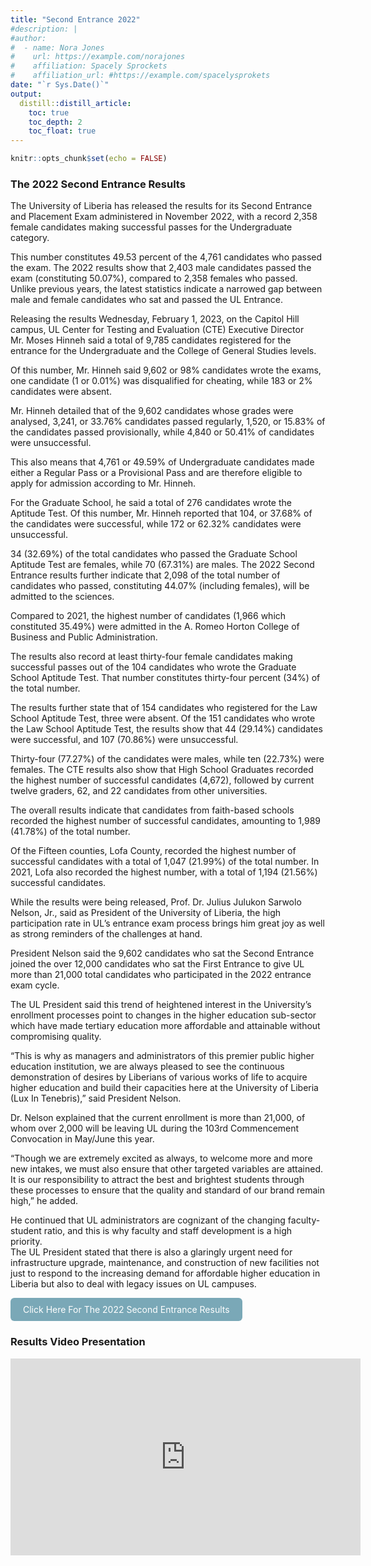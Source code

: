 ```yaml
---
title: "Second Entrance 2022"
#description: |
#author:
#  - name: Nora Jones 
#    url: https://example.com/norajones
#    affiliation: Spacely Sprockets
#    affiliation_url: #https://example.com/spacelysprokets
date: "`r Sys.Date()`"
output: 
  distill::distill_article:
    toc: true
    toc_depth: 2
    toc_float: true
---
```


```r
knitr::opts_chunk$set(echo = FALSE)
```

### The 2022 Second Entrance Results

The University of Liberia has released the results for its Second Entrance and Placement Exam administered in November 2022, with a record 2,358 female candidates making successful passes for the Undergraduate category.    

This number constitutes 49.53 percent of the 4,761 candidates who passed the exam.
The 2022 results show that 2,403 male candidates passed the exam (constituting 50.07%), compared to 2,358 females who passed.
Unlike previous years, the latest statistics indicate a narrowed gap between male and female candidates who sat and passed the UL Entrance.    

Releasing the results Wednesday, February 1, 2023, on the Capitol Hill campus, UL Center for Testing and Evaluation (CTE) Executive Director Mr. Moses Hinneh said a total of 9,785 candidates registered for the entrance for the Undergraduate and the College of General Studies levels.

Of this number, Mr. Hinneh said 9,602 or 98% candidates wrote the exams, one candidate (1 or 0.01%) was disqualified for cheating, while 183 or 2% candidates were absent.


Mr. Hinneh detailed that of the 9,602 candidates whose grades were analysed, 3,241, or 33.76% candidates passed regularly, 1,520, or 15.83% of the candidates passed provisionally, while 4,840 or 50.41% of candidates were unsuccessful.


This also means that 4,761 or 49.59% of Undergraduate candidates made either a Regular Pass or a Provisional Pass and are therefore eligible to apply for admission according to Mr. Hinneh.

For the Graduate School, he said a total of 276 candidates wrote the Aptitude Test. Of this number, Mr. Hinneh reported that 104, or 37.68% of the candidates were successful, while 172 or 62.32% candidates were unsuccessful.

34  (32.69%) of the total candidates who passed the Graduate School Aptitude Test are females, while 70 (67.31%) are males.
The 2022 Second Entrance results further indicate that 2,098 of the total number of candidates who passed, constituting 44.07% (including females), will be admitted to the sciences.


Compared to 2021, the highest number of candidates (1,966 which constituted 35.49%) were admitted in the A. Romeo Horton College of Business and Public Administration.

The results also record at least thirty-four female candidates making successful passes out of the 104 candidates who wrote the Graduate School Aptitude Test. 
That number constitutes thirty-four percent (34%) of the total number.    


The results further state that of 154 candidates who registered for the Law School Aptitude Test, three were absent.
Of the 151 candidates who wrote the Law School Aptitude Test, the results show that 44 (29.14%) candidates were successful, and 107 (70.86%) were unsuccessful.    

 Thirty-four (77.27%) of the candidates were males, while ten (22.73%) were females. The CTE results also show that High School Graduates recorded the highest number of successful candidates (4,672), followed by current twelve graders, 62, and 22 candidates from other universities.    
 
The overall results indicate that candidates from faith-based schools recorded the highest number of successful candidates, amounting to 1,989 (41.78%) of the total number.    


Of the Fifteen counties, Lofa County, recorded the highest number of successful candidates with a total of 1,047 (21.99%) of the total number. In 2021, Lofa also recorded the highest number, with a total of 1,194 (21.56%) successful candidates.    

While the results were being released, Prof. Dr. Julius Julukon Sarwolo Nelson, Jr., said as President of the University of Liberia, the high participation rate in UL’s entrance exam process brings him great joy as well as strong reminders of the challenges at hand.    

President Nelson said the 9,602 candidates who sat the Second Entrance joined the over 12,000 candidates who sat the First Entrance to give UL more than 21,000 total candidates who participated in the 2022 entrance exam cycle.    

The UL President said this trend of heightened interest in the University’s enrollment processes point to changes in the higher education sub-sector which have made tertiary education more affordable and attainable without compromising quality.    

“This is why as managers and administrators of this premier public higher education institution, we are always pleased to see the continuous demonstration of desires by Liberians of various works of life to acquire higher education and build their capacities here at the University of Liberia (Lux In Tenebris),” said President Nelson.    

Dr. Nelson explained that the current enrollment is more than 21,000, of whom over 2,000 will be leaving UL during the 103rd Commencement Convocation in May/June this year.    

“Though we are extremely excited as always, to welcome more and more new intakes, we must also ensure that other targeted variables are attained. It is our responsibility to attract the best and brightest students through these processes to ensure that the quality and standard of our brand remain high,” he added.    

He continued that UL administrators are cognizant of the changing faculty-student ratio, and this is why faculty and staff development is a high priority.    
The UL President stated that there is also a glaringly urgent need for infrastructure upgrade, maintenance, and construction of new facilities not just to respond to the increasing demand for affordable higher education in Liberia but also to deal with legacy issues on UL campuses.    



<html>
  <head>
    <title>Title of the document</title>
    <style>
      .button {
        display: inline-block;
        padding: 10px 20px;
        text-align: center;
        text-decoration: none;
        color: #ffffff;
        background-color: #7aa8b7;
        border-radius: 6px;
        outline: none;
        transition: 0.3s;
      }
      .button:hover {
        background-color: #c2c7c7;
      }
    </style>
  </head>
  <body>
    <a class="button" href="https://l.facebook.com/l.php?u=https%3A%2F%2Frstudio-pubs-static.s3.amazonaws.com%2F997522_0f5730b119e645c9a3db087df413c799.html%3Ffbclid%3DIwAR0KHNrEv-rQOAsWC4UN7UapoBeLulaJ2zU_XmWSd5386oGtS5MbTtrZhDw%23exam-results&h=AT1I28J5x1A0p-qeN7w3aDJGh_q5SlL7pCRees_3lDq8DpUR0vwF_BcJFNoZRi9H0lq8VM4bhdMCQ-SPMuvsbFocl8YspYGDPnjelW4ksITuxvJXZFIoVNdsizXoL4I_77ZJfpe4FQ&__tn__=-UK-R&c[0]=AT1L_a6u6RqAkRxcRgGuLs7PuQxjaTq5dg1tnHTu2BE3GzkLnL0oG3gGlDp3phXQ5muDanpPimzI5PqIyg2wvZm-x1MCBhyX6zhxQfxmleSqljg7J_n0L3TQHJ769fxYmKkdFPK5uqDhWA80kIBvUtRTE-iEHbIQQttV2uI5UISgPfAJ2csi-aV25SUTPZGzkrtGoGE-_Y-Z">Click Here For The 2022 Second Entrance Results</a>
  </body>
</html>


### Results Video Presentation 
<iframe width="560" height="315" src="https://www.youtube.com/embed/lHLNpWdpouw" title="YouTube video player" frameborder="0" allow="accelerometer; autoplay; clipboard-write; encrypted-media; gyroscope; picture-in-picture; web-share" allowfullscreen></iframe>